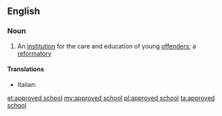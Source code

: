 ==English==

===Noun===
{{wikipedia|Approved School}}
{{en-noun|head=[[approved]] [[school]]}}

# {{context|British|lang=en}} An [[institution]] for the care and education of young [[offender]]s; a [[reformatory]]

====Translations====
{{trans-top|reformatory}}
* Italian: {{t|it|riformatorio|m}}
{{trans-mid}}
{{trans-bottom}}

[[et:approved school]]
[[my:approved school]]
[[pl:approved school]]
[[ta:approved school]]